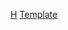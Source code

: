 {{Football manager history
|name=侯城領隊
|teamname=赫尔城足球俱乐部
|title=侯城
|state   = {{{state|}}}
<!--|managerlist=List of Hull City A.F.C. managers-->
|bgcolor=#FFBF00
|textcolor=#000000
|bordercolor=black
|list =
[[占士·拉姆斯特|拉姆斯特]] 1904 to 05
[[岩布斯·朗利|朗利]] 1905 to 13
[[哈利·查普曼|查普曼]] 1913 to 14
[[佛列·斯金格|斯金格]] 1914 to 16
[[大衛·孟席斯|孟席斯]] 1916 to 21
[[帕西·路易士|路易士]] 1921 to 23
[[比利·麥克拉肯| -{zh-hans:麦克拉肯;zh-hk:麥卡根;zh-tw:麥克拉肯;}- ]] 1923 to 31
[[海頓·格林|格林]] 1931 to 34
[[約翰·希爾|希爾]] 1934 to 36
[[大衛·孟席斯|孟席斯]] 1936
[[歐奈斯特·布力般|布力般]] 1936 to 46
[[法蘭·巴克利|巴克利]] 1946 to 48
[[賴奇·卡特|卡特]] 1948 to 51
[[鲍勃·積遜|積遜]] 1952 to 55
[[鲍勃·布洛克雷班克|布洛克雷班克]] 1955 to 61
[[克里夫·布里頓|布里頓]] 1961 to 69
[[泰利·尼爾|尼爾]] 1970 to 74
[[約翰·凱雅|凱雅]] 1974 to 77
[[波比·哥連斯|-{zh-hans:科林斯; zh-hk:哥連斯;}-]] 1977 to 78
[[肯·侯頓|侯頓]] 1978 to 79
[[米克·史密夫|史密夫]] 1979 to 82
[[波比·布朗|布朗]] 1982
[[科林·阿波敦|阿波敦]] 1982 to 84
[[拜恩·荷頓|荷頓]] 1984 to 88
[[艾迪·格雷|格雷]] 1988 to 89
[[科林·阿波敦|阿波敦]] 1989
[[史坦·泰納特|泰納特]] 1989 to 91
[[泰利·杜蘭|杜蘭]] 1991 to 97
[[馬克·哈德利|哈德利]] 1997 to 98
[[沃倫·喬伊斯|喬伊斯]] 1998 to 2000
[[比利·羅素|羅素]] 2000
[[拜恩·利特|利特]] 2000 to 02
[[比利·羅素|羅素]] 2002
[[贊尼·摩比|-{zh-hk:摩比; zh-tw:慕比}-]] 2002
[[比利·羅素|羅素]] 2002
[[彼得·泰勒|-{zh-hans:泰勒; zh-hk:泰萊;}-]] 2002 to 06
[[菲爾·柏堅遜|-{zh-hans:帕金森; zh-hk:柏堅遜;}-]] 2006
[[菲爾·布朗 (1959年出生的足球員)|布朗]] 2006 to 10
[[伊恩·杜維|-{zh-hans:道伊; zh-hk:杜維;}-]] 2010
[[尼格尔·皮尔逊|-{zh-hans:皮尔逊; zh-hk:皮雅臣;}-]] 2010 to 11
[[尼克·巴姆比|-{zh-hans:巴姆比; zh-hk:班比;}-]] 2011 to 12
[[史蒂夫·布鲁斯|-{zh-hans:布鲁斯; zh-hk:布魯士;}-]] 2012 to 16
[[:en:Mike Phelan|費倫]] 2016 to 17
[[马尔科·席尔瓦|-{zh-cn:席尔瓦;zh-hk:施華;zh-tw:席爾瓦}-]] 2017
[[Leonid Slutsky (football coach)|施路斯基]] 2017
[[尼祖·艾堅斯|-{zh-hans:阿德金斯; zh-hk:艾堅斯;}-]] 2017 to 19
[[格兰特·麦坎|-{zh-hans:麦坎; zh-hk:麥肯;}-]] 2019 to 22
[[:en:Shota Arveladze|阿爾韋拉澤]] 2022
}}<noinclude>	
[[Category:英格蘭足球俱樂部領隊導航模板|H]]
[[Category:侯城足球會|Template]]
</noinclude>